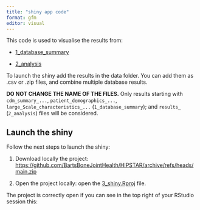 ```yaml
---
title: "shiny app code"
format: gfm
editor: visual
---
```


This code is used to visualise the results from:

-   [1_database_summary](https://github.com/BartsBoneJointHealth/HIPSTAR/tree/main/1_database_summary)

-   [2_analysis](https://github.com/BartsBoneJointHealth/HIPSTAR/tree/main/2_analysis)

To launch the shiny add the results in the data folder. You can add them as .csv or .zip files, and combine multiple database results.

::: callout-warning
**DO NOT CHANGE THE NAME OF THE FILES.** Only results starting with `cdm_summary_...`, `patient_demographics_...`, `large_Scale_characteristics_...` (`1_database_summary`); and `results_` (`2_analysis`) files will be considered.
:::

## Launch the shiny

Follow the next steps to launch the shiny:

1. Download locally the project: <https://github.com/BartsBoneJointHealth/HIPSTAR/archive/refs/heads/main.zip>

2. Open the project locally: open the [3_shiny.Rproj](https://github.com/BartsBoneJointHealth/HIPSTAR/blob/main/3_shiny/3_shiny.Rproj) file.

::: callout-tip
The project is correctly open if you can see in the top right of your RStudio session this:
[](https://github.com/BartsBoneJointHealth/HIPSTAR/blob/main/3_shiny/images/project.png?raw=true)
:::



